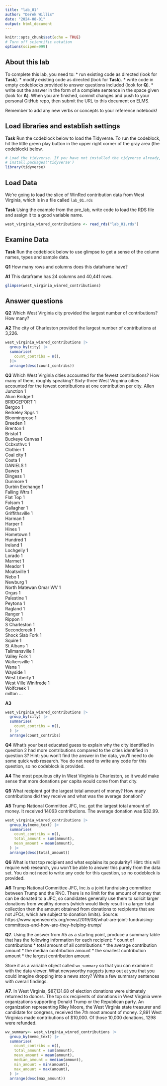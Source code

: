 ```yaml
---
title: "lab_01"
author: "Derek Willis"
date: "2024-08-01"
output: html_document
---
```


```r
knitr::opts_chunk$set(echo = TRUE)
# Turn off scientific notation
options(scipen=999)
```

## About this lab

To complete this lab, you need to: \* run existing code as directed (look for **Task**). \* modify existing code as directed (look for **Task**). \* write code in empty codeblocks provided to answer questions included (look for **Q**). \* write out the answer in the form of a complete sentence in the space given (look for **A**). When you are finished, commit changes and push to your personal GitHub repo, then submit the URL to this document on ELMS.

Remember to add any new verbs or concepts to your reference notebook!

## Load libraries and establish settings

**Task** Run the codeblock below to load the Tidyverse. To run the codeblock, hit the little green play button in the upper right corner of the gray area (the codeblock) below.

```r
# Load the tidyverse. If you have not installed the tidyverse already, remove the # from the next line and run it first.  
# install.packages('tidyverse')
library(tidyverse)
```

## Load Data

We're going to load the slice of WinRed contribution data from West Virginia, which is in a file called `lab_01.rds`

**Task** Using the example from the pre_lab, write code to load the RDS file and assign it to a good variable name.

```r
west_virginia_winred_contributions <- read_rds("lab_01.rds")

```


## Examine Data

**Task** Run the codeblock below to use glimpse to get a sense of the column names, types and sample data.


**Q1** How many rows and columns does this dataframe have?

**A1** This dataframe has 24 columns and 40,441 rows. 

```r
glimpse(west_virginia_winred_contributions)

```

## Answer questions

**Q2** Which West Virginia city provided the largest number of contributions? How many?

**A2** The city of Charleston provided the largest number of contributions at 3,226. 

```r
west_virginia_winred_contributions |>
  group_by(city) |>
  summarise(
    count_contribs = n(),
  )|>
  arrange(desc(count_contribs))
```

**Q3** Which West Virginia cities accounted for the fewest contributions? How many of them, roughly speaking?
Sixty-three West Virgnina cities accounted for the fewest contributions at one contribution per city. 
Allen Junction	1			
Alum Bridge	1			
BRIDGEPORT	1			
Bergoo	1			
Berkeley Spgs	1			
Bloomingrose	1			
Breeden	1			
Brenton	1			
Bristol	1			
Buckeye
Canvas	1			
Ccbxxthvc	1			
Clothier	1			
Coal city	1			
Costa	1			
DANIELS	1			
Dawes	1			
Dingess	1			
Dunmore	1			
Durbin
Exchange	1			
Falling Wtrs	1			
Flat Top	1			
Folsom	1			
Gallagher	1			
Griffithsville	1			
Harman	1			
Harper	1			
Hines	1			
Hometown	1	
Hundred	1			
Ireland	1			
Lochgelly	1			
Lorado	1			
Marmet	1			
Meador	1			
Moatsville	1			
Nebo	1			
Newburg	1			
North Matewan
Omar WV	1			
Orgas	1			
Palestine	1			
Peytona	1			
Ragland	1			
Ranger	1			
Rippon	1			
S Charleston	1			
Secondcreek	1			
Shock
Slab Fork	1			
Squire	1			
St Albans	1			
Tallmansville	1			
Valley Fork	1			
Walkersville	1			
Wana	1			
Wayside	1			
West Liberty	1			
West Ville
Winifrede	1			
Wolfcreek	1			
milton
...

**A3**

```r
west_virginia_winred_contributions |>
  group_by(city) |>
  summarise(
    count_contribs = n(),
  ) |>
  arrange(count_contribs)
```

**Q4** What's your best educated guess to explain why the city identified in question 2 had more contributions compared to the cities identified in question 3? Hint: you won't find the answer in the data, you'll need to do some quick web research. You do not need to write any code for this question, so no codeblock is provided.

**A4** The most populous city in West Virginia is Charleston, so it would make sense that more donations per capita would come from that city. 

**Q5** What recipient got the largest total amount of money? How many contributions did they receive and what was the average donation?

**A5** Trump National Committee JFC, Inc. got the largest total amount of money. It received 14063 contributions. The average donation was $32.99.

```r
west_virginia_winred_contributions |>
  group_by(memo_text) |>
  summarise(
    count_contribs = n(),
    total_amount = sum(amount),
    mean_amount = mean(amount),
  ) |>
  arrange(desc(total_amount))
```

**Q6** What is that top recipient and what explains its popularity? Hint: this will require web research, you won't be able to answer this purely from the data set. You do not need to write any code for this question, so no codeblock is provided.

**A6** Trump National Committee JFC, Inc.is a joint fundraising committee between Trump and the RNC. There is no limit for the amount of money that can be donated to a JFC, so candidates generally use them to solicit larger donations from wealthy donors (which would likely result in a larger total collection then the amount obtained from donations to recipients that are not JFCs, which are subject to donation limits). Source: https://www.opensecrets.org/news/2019/08/what-are-joint-fundraising-committees-and-how-are-they-helping-trump/

**Q7**. Using the answer from A5 as a starting point, produce a summary table that has the following information for each recipient: \* count of contributions \* total amount of all contributions \* the average contribution amount \* the median contribution amount \* the smallest contribution amount \* the largest contribution amount

Store it as a variable object called `wv_summary` so that you can examine it with the data viewer. What newsworthy nuggets jump out at you that you could imagine dropping into a news story? Write a few summary sentences with overall findings.

**A7**. In West Virginia, $87,131.68 of election donations were ultimately returned to donors. The top six recipients of donations in West Virginia were organizations supporting Donald Trump or the Republican party. An organization representing Riley Moore, the West Virginia state treasurer and candidate for congress, received the 7th most amount of money. 2,891 West Virginias made contributions of $10,000. Of those 10,000 donations, 1298 were refunded. 


```r
wv_summary<- west_virginia_winred_contributions |>
  group_by(memo_text) |>
  summarise(
    count_contribs = n(),
    total_amount = sum(amount),
    mean_amount = mean(amount),
    median_amount = median(amount),
    min_amount = min(amount),
    max_amount = max(amount),
  ) |>
  arrange(desc(max_amount)) 
```
